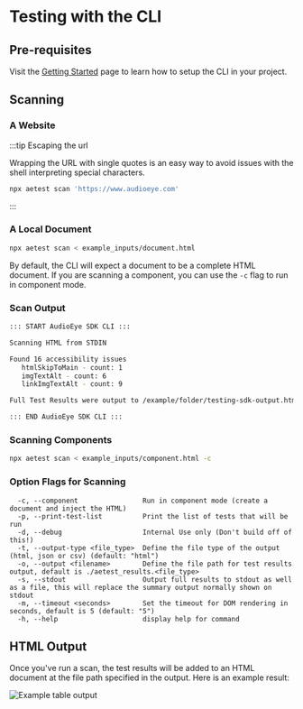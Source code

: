 # Testing with the CLI

## Pre-requisites

Visit the [Getting Started](./get-started) page to learn how to setup the CLI in your project.

## Scanning

### A Website

:::tip Escaping the url

Wrapping the URL with single quotes is an easy way to avoid issues with the shell interpreting special characters.

```bash
npx aetest scan 'https://www.audioeye.com'
```

:::

### A Local Document

```bash
npx aetest scan < example_inputs/document.html
```

By default, the CLI will expect a document to be a complete HTML document. If you are scanning a component, you can use
the `-c` flag to run in component mode.

### Scan Output

```bash
::: START AudioEye SDK CLI :::

Scanning HTML from STDIN

Found 16 accessibility issues
   htmlSkipToMain - count: 1
   imgTextAlt - count: 6
   linkImgTextAlt - count: 9

Full Test Results were output to /example/folder/testing-sdk-output.html

::: END AudioEye SDK CLI :::
```

### Scanning Components

```bash
npx aetest scan < example_inputs/component.html -c
```

### Option Flags for Scanning

```
  -c, --component                Run in component mode (create a document and inject the HTML)
  -p, --print-test-list          Print the list of tests that will be run
  -d, --debug                    Internal Use only (Don't build off of this!)
  -t, --output-type <file_type>  Define the file type of the output (html, json or csv) (default: "html")
  -o, --output <filename>        Define the file path for test results output, default is ./aetest_results.<file_type>
  -s, --stdout                   Output full results to stdout as well as a file, this will replace the summary output normally shown on stdout
  -m, --timeout <seconds>        Set the timeout for DOM rendering in seconds, default is 5 (default: "5")
  -h, --help                     display help for command
```

## HTML Output

Once you've run a scan, the test results will be added to an HTML document at the file path specified in the output.
Here is an example result:

![Example table output](/img/html-output-table.png)
